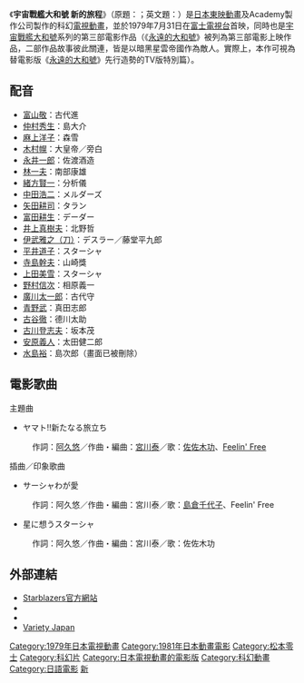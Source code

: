 {{Infobox film
| name = 宇宙戰艦大和號 新的旅程<br><small>宇宙戦艦ヤマト 新たなる旅立ち</small>
| image =
| caption =
| director = [[松本零士|松本零士]]
| producer = [[舛田利雄|舛田利雄]]
| writer = [[西崎義展|西崎義展]]
| starring = [[富山敬|富山敬]]<br>[[麻上洋子|麻上洋子]]<br>[[仲村秀生|仲村秀生]]
| music        = [[宮川泰|宮川泰]]
| distributor = [[東映動畫|東映動畫]]
| released = 1979年7月31日
| runtime = 90分鐘（電視及DVD版）<br>95分鐘（電影上映版）
| country = {{JPN}}
| language = 日文
| budget =
| gross =
| preceded by = [[宇宙戰艦大和號_愛的戰士|宇宙戰艦大和號 愛的戰士]]
| followed by    = [[永遠的大和號|永遠的大和號]]
}}
《'''宇宙戰艦大和號 新的旅程'''》（原題：'''{{lang|ja|宇宙戦艦ヤマト 新たなる旅立ち}}'''；英文題：'''{{lang|en|Yamato: The New Voyage}}'''）是[[日本|日本]][[東映動畫|東映動畫]]及Academy製作公司製作的科幻[[電視動畫|電視動畫]]，並於1979年7月31日在[[富士電視台|富士電視台]]首映，同時也是[[宇宙戰艦大和號|宇宙戰艦大和號]]系列的第三部電影作品（《[[永遠的大和號|永遠的大和號]]》被列為第三部電影上映作品，二部作品故事彼此關連，皆是以暗黑星雲帝國作為敵人。實際上，本作可視為替電影版《[[永遠的大和號|永遠的大和號]]》先行造勢的TV版特別篇）。

==配音==
*[[富山敬|富山敬]]：古代進
*[[仲村秀生|仲村秀生]]：島大介
*[[麻上洋子|麻上洋子]]：森雪
*[[木村幌|木村幌]]：大皇帝／旁白
*[[永井一郎|永井一郎]]：佐渡酒造
*[[林一夫|林一夫]]：南部康雄
*[[緒方賢一|緒方賢一]]：分析儀
*[[中田浩二|中田浩二]]：メルダーズ
*[[矢田耕司|矢田耕司]]：タラン
*[[富田耕生|富田耕生]]：デーダー
*[[井上真樹夫|井上真樹夫]]：北野哲
*[[伊武雅之|伊武雅之（刀）]]：デスラー／藤堂平九郎
*[[平井道子|平井道子]]：スターシャ
*[[寺島幹夫|寺島幹夫]]：山崎獎
*[[上田美雪|上田美雪]]：スターシャ
*[[野村信次|野村信次]]：相原義一
*[[廣川太一郎|廣川太一郎]]：古代守
*[[青野武|青野武]]：真田志郎
*[[古谷徹|古谷徹]]：德川太助
*[[古川登志夫|古川登志夫]]：坂本茂
*[[安原義人|安原義人]]：太田健二郎
*[[水島裕|水島裕]]：島次郎（畫面已被刪除）

==電影歌曲==
;主題曲
* ヤマト!!新たなる旅立ち
: 作詞：[[阿久悠|阿久悠]]／作曲・編曲：[[宮川泰|宮川泰]]／歌：[[佐佐木功|佐佐木功]]、[[Feelin'_Free|Feelin' Free]]

;插曲／印象歌曲
* サーシャわが愛
: 作詞：阿久悠／作曲・編曲：宮川泰／歌：[[島倉千代子|島倉千代子]]、Feelin' Free
* 星に想うスターシャ
: 作詞：阿久悠／作曲・編曲：宮川泰／歌：佐佐木功

==外部連結==
* [https://web.archive.org/web/20110901221132/http://www.starblazers.com/department.php?page_id=117 Starblazers官方網站]
* {{ann|anime|3752|宇宙戰艦大和號 新的旅程}}
* {{imdb title|0140647|宇宙戰艦大和號 新的旅程}}
* [http://search.varietyjapan.com/moviedb/cinema_19144.html Variety Japan] {{ja icon}}

{{宇宙戰艦大和號系列}}

{{DEFAULTSORT:Uchuusenkan yamato atanarutabidachi}}
[[Category:1979年日本電視動畫|Category:1979年日本電視動畫]]
[[Category:1981年日本動畫電影|Category:1981年日本動畫電影]]
[[Category:松本零士|Category:松本零士]]
[[Category:科幻片|Category:科幻片]]
[[Category:日本電視動畫的電影版|Category:日本電視動畫的電影版]]
[[Category:科幻動畫|Category:科幻動畫]]
[[Category:日語電影|Category:日語電影]]
[[Category:宇宙戰艦大和號|新]]